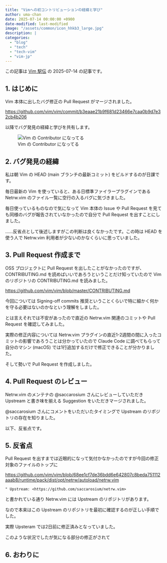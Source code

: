 ```yaml
---
title: "Vimへの初コントリビューションの経緯と学び"
author: uma-chan
date: 2025-07-14 00:00:00 +0900
date-modified: last-modified
image: "/assets/common/icon_hhkb3_large.jpg"
description: |
categories:
  - "blog"
  - "tech"
  - "tech-vim"
  - "vim-jp"
---
```


この記事は [Vim 駅伝](https://vim-jp.org/ekiden/) の 2025-07-14 の記事です。

## 1. はじめに

Vim 本体に出したバグ修正の Pull Request がマージされました。

<https://github.com/vim/vim/commit/b3eaae21b9f681d23466e7caa0b9d7e32cb4b206>

以降でバグ発見の経緯と学びを共有します。

![Vim の Contributor になってる](/assets/2025-07-14-my-first-vim-contribution/vim-contributor.png)

## 2. バグ発見の経緯

私は朝 Vim の HEAD (main ブランチの最新コミット) をビルドするのが日課です。

毎日最新の Vim を使っていると、ある日標準ファイラープラグインである Netrw.vim のファイル一覧に空行の入るバグに気づきました。

毎日使っているものなので気になって Vim 本体の Issue や Pull Request を見ても同様のバグが報告されていなかったので自分で Pull Request を出すことにしました。

……反省点として後述しますがこの判断は良くなかったです。この時は HEAD を使う人で Netrw.vim 利用者が少ないのかなくらいに思っていました。

## 3. Pull Request 作成まで

OSS プロジェクトに Pull Request を出したことがなかったのですが、 CONTRIBUTING.md を読めばいいであろうということだけ知っていたので Vim のリポジトリの CONTRIBUTING.md を読みました。

<https://github.com/vim/vim/blob/master/CONTRIBUTING.md>

今回については Signing-off commits 推奨ということくらいで特に細かく何かを守る必要はないのかなという理解をしました。

とは言えそれでは不安があったので直近の Netrw.vim 関連のコミットや Pull Request を確認してみました。

実際の修正内容については Netrw.vim プラグインの直近1-2週間の間に入ったコミットの影響であろうことは分かっていたので Claude Code に調べてもらって自分のマシン (macOS) では1行追加するだけで修正できることが分かりました。

そして勢いで Pull Request を作成しました。

## 4. Pull Request のレビュー

Netrw.vim のメンテナの @saccarosium さんにレビューしていただき Upstream と書き味を揃える Suggestion をいただきマージされました。

@saccarosium さんにコメントをいただいたタイミングで Upstream のリポジトリの存在を知りました。

以下、反省点です。

## 5. 反省点

Pull Request を出すまでは近眼的になって気付かなかったのですが今回の修正対象のファイルのトップに

<https://github.com/vim/vim/blob/68ee1cf7de36bdd6e642807c8beda751112aaab8/runtime/pack/dist/opt/netrw/autoload/netrw.vim>

```.vim
" Upstream: <https://github.com/saccarosium/netrw.vim>
```

と書かれている通り Netrw.vim には Upstream のリポジトリがあります。

なので本来はこの Upstream のリポジトリを最初に確認するのが正しい手順でした。

実際 Upsteram では2日前に修正済みとなっていました。

このような状況でしたが気になる部分の修正がされて

## 6. おわりに
